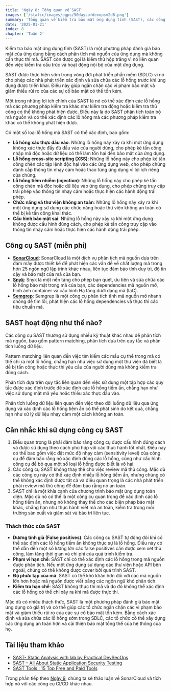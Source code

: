 ```yaml
---
title: 'Ngày 8: Tổng quan về SAST'
images: ['/static/images/ogps/90daysofdevopsv2d8.png']
summary: 'Tổng quan về kiểm tra bảo mật ứng dụng tĩnh (SAST), các công cụ miễn phí và cách thức hoạt động của chúng.'
date: '2025-01-21'
index: 8
chapter: 'Tuần 2'
---
```


<TOCInline toc={props.toc} asDisclosure />

Kiểm tra bảo mật ứng dụng tĩnh (SAST) là một phương pháp đánh giá bảo mật của ứng dụng bằng cách phân tích mã nguồn của ứng dụng mà không cần thực thi mã. SAST còn được gọi là kiểm thử hộp trắng vì nó liên quan đến việc kiểm tra cấu trúc và hoạt động nội bộ của một ứng dụng.

SAST được thực hiện sớm trong vòng đời phát triển phần mềm (SDLC) vì nó cho phép các nhà phát triển xác định và sửa chữa các lỗ hổng trước khi ứng dụng được triển khai. Điều này giúp ngăn chặn các vi phạm bảo mật và giảm thiểu rủi ro của các sự cố bảo mật có thể tốn kém.

Một trong những lợi ích chính của SAST là nó có thể xác định các lỗ hổng mà các phương pháp kiểm tra khác như kiểm tra động hoặc kiểm tra thủ công có thể không phát hiện được. Điều này là do SAST phân tích toàn bộ mã nguồn và có thể xác định các lỗ hổng mà các phương pháp kiểm tra khác có thể không phát hiện được.

Có một số loại lỗ hổng mà SAST có thể xác định, bao gồm:

- **Lỗ hổng xác thực đầu vào**: Những lỗ hổng này xảy ra khi một ứng dụng không xác thực đầy đủ đầu vào của người dùng, cho phép kẻ tấn công nhập mã độc hoặc dữ liệu có thể làm tổn hại đến bảo mật của ứng dụng.
- **Lỗ hổng cross-site scripting (XSS)**: Những lỗ hổng này cho phép kẻ tấn công chèn các tập lệnh độc hại vào các ứng dụng web, cho phép chúng đánh cắp thông tin nhạy cảm hoặc thao túng ứng dụng vì lợi ích riêng của chúng.
- **Lỗ hổng tiêm nhiễm (injection)**: Những lỗ hổng này cho phép kẻ tấn công chèn mã độc hoặc dữ liệu vào ứng dụng, cho phép chúng truy cập trái phép vào thông tin nhạy cảm hoặc thực hiện các hành động trái phép.
- **Chức năng và thư viện không an toàn**: Những lỗ hổng này xảy ra khi một ứng dụng sử dụng các chức năng hoặc thư viện không an toàn có thể bị kẻ tấn công khai thác.
- **Cấu hình bảo mật sai**: Những lỗ hổng này xảy ra khi một ứng dụng không được cấu hình đúng cách, cho phép kẻ tấn công truy cập vào thông tin nhạy cảm hoặc thực hiện các hành động trái phép.

## Công cụ SAST (miễn phí)

- **[SonarCloud](https://www.sonarsource.com/products/sonarcloud/)**: SonarCloud là một dịch vụ phân tích mã nguồn dựa trên đám mây được thiết kế để phát hiện các vấn đề về chất lượng mã trong hơn 25 ngôn ngữ lập trình khác nhau, liên tục đảm bảo tính duy trì, độ tin cậy và bảo mật của mã của bạn.
- **[Snyk](https://snyk.io/)**: Snyk là một nền tảng cho phép bạn quét, ưu tiên và sửa chữa các lỗ hổng bảo mật trong mã của bạn, các dependencies mã nguồn mở, hình ảnh container và cấu hình Hạ tầng dưới dạng mã (IaC).
- **[Semgrep](https://semgrep.dev/)**: Semgrep là một công cụ phân tích tĩnh mã nguồn mở nhanh chóng để tìm lỗi, phát hiện các lỗ hổng dependencies và thực thi các tiêu chuẩn mã.

## SAST hoạt động như thế nào?

Các công cụ SAST thường sử dụng nhiều kỹ thuật khác nhau để phân tích mã nguồn, bao gồm pattern matching, phân tích dựa trên quy tắc và phân tích luồng dữ liệu.

Pattern matching liên quan đến việc tìm kiếm các mẫu cụ thể trong mã có thể chỉ ra một lỗ hổng, chẳng hạn như việc sử dụng một thư viện đã biết là dễ bị tấn công hoặc thực thi yêu cầu của người dùng mà không kiểm tra đúng cách.

Phân tích dựa trên quy tắc liên quan đến việc sử dụng một tập hợp các quy tắc được xác định trước để xác định các lỗ hổng tiềm ẩn, chẳng hạn như việc sử dụng mật mã yếu hoặc thiếu xác thực đầu vào.

Phân tích luồng dữ liệu liên quan đến việc theo dõi luồng dữ liệu qua ứng dụng và xác định các lỗ hổng tiềm ẩn có thể phát sinh do kết quả, chẳng hạn như xử lý dữ liệu nhạy cảm một cách không an toàn.

## Cân nhắc khi sử dụng công cụ SAST

1. Điều quan trọng là phải đảm bảo rằng công cụ được cấu hình đúng cách và được sử dụng theo cách phù hợp với các thực hành tốt nhất. Điều này có thể bao gồm việc đặt mức độ nhạy cảm (sensitivity level) của công cụ để đảm bảo rằng nó xác định đúng các lỗ hổng, cũng như cấu hình công cụ để bỏ qua một số loại lỗ hổng được biết là vô hại.
2. Các công cụ SAST không thay thế cho việc review mã thủ công. Mặc dù các công cụ này có thể xác định nhiều lỗ hổng tiềm ẩn, nhưng chúng có thể không xác định được tất cả và điều quan trọng là các nhà phát triển phải review mã thủ công để đảm bảo rằng nó an toàn.
3. SAST chỉ là một khía cạnh của chương trình bảo mật ứng dụng toàn diện. Mặc dù nó có thể là một công cụ quan trọng để xác định các lỗ hổng tiềm ẩn, nhưng nó không thay thế cho các biện pháp bảo mật khác, chẳng hạn như thực hành viết mã an toàn, kiểm tra trong môi trường sản xuất và giám sát và bảo trì liên tục.

### Thách thức của SAST

- **Dương tính giả (False positives)**: Các công cụ SAST tự động đôi khi có thể xác định các lỗ hổng tiềm ẩn không thực sự là lỗ hổng. Điều này có thể dẫn đến một số lượng lớn các false positives cần được xem xét thủ công, làm tăng thời gian và chi phí của quá trình kiểm tra.
- **Phạm vi hạn chế**: SAST chỉ có thể xác định các lỗ hổng trong mã nguồn được phân tích. Nếu một ứng dụng sử dụng các thư viện hoặc API bên ngoài, chúng có thể không được cover bởi quá trình SAST.
- **Độ phức tạp của mã**: SAST có thể khó khăn hơn đối với các mã nguồn lớn hơn hoặc mã nguồn được viết bằng các ngôn ngữ khó phân tích.
- **Kiểm tra hạn chế**: SAST không thực thi mã và do đó không thể xác định các lỗ hổng có thể chỉ xảy ra khi mã được thực thi.

Mặc dù có nhiều thách thức, SAST là một phương pháp đánh giá bảo mật ứng dụng có giá trị và có thể giúp các tổ chức ngăn chặn các vi phạm bảo mật và giảm thiểu rủi ro của các sự cố bảo mật tốn kém. Bằng cách xác định và sửa chữa các lỗ hổng sớm trong SDLC, các tổ chức có thể xây dựng các ứng dụng an toàn hơn và cải thiện bảo mật tổng thể của hệ thống của họ.

## Tài liệu tham khảo

- [SAST- Static Analysis with lab by Practical DevSecOps](https://www.youtube.com/watch?v=h37zp5g5tO4)
- [SAST – All About Static Application Security Testing](https://www.mend.io/resources/blog/sast-static-application-security-testing/)
- [SAST Tools : 15 Top Free and Paid Tools](https://www.appsecsanta.com/sast-tools)

Trong phần tiếp theo [Ngày 9](https://vntechies.dev/courses/90-ngay-devops-v2/ngay-9-trien-khai-sast-voi-sonarcloud), chúng ta sẽ thảo luận về SonarCloud và tích hợp nó với các công cụ CI/CD khác nhau.
